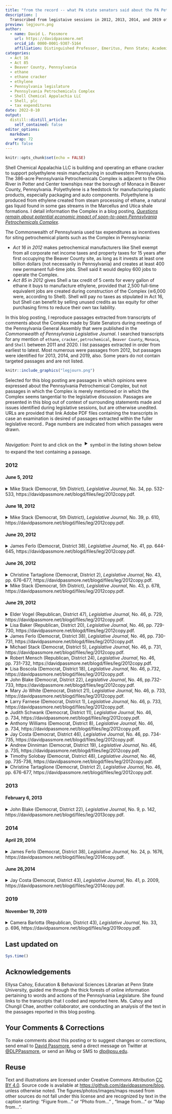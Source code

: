 ```yaml
---
title: "from the record -- what PA state senators said about the PA Petrochemicals Complex during legislative sessions "
description: |
  Transcribed from legistaive sessions in 2012, 2013, 2014, and 2019 of the Senate of the Pennsylvania General Assembly
preview: legjourn.png
author:
  - name: David L. Passmore
    url: https://davidpassmore.net
    orcid_id: 0000-0001-9307-5164
    affiliation: Distinguished Professor, Emeritus, Penn State; Academic Visitor, University of Pittsburgh
categories:
  - Act 16
  - Act 85
  - Beaver County, Pennsylvania 
  - ethane
  - ethane cracker
  - ethylene
  - Pennsylvania legislature
  - Pennsylvania Petrochemicals Complex
  - Shell Chemical Appalachia LLC
  - Shell, plc
  - tax expenditures
date: 2022-8-10
output:
  distill::distill_article:
    self_contained: false
editor_options: 
  markdown: 
    wrap: 72
draft: false
---
```


```r
knitr::opts_chunk$set(echo = FALSE)
```

Shell Chemical Appalachia LLC is building and operating an ethane
cracker to support polyethylene resin manufacturing in southwestern
Pennsylvania. The 386-acre Pennsylvania Petrochemicals Complex is
adjacent to the Ohio River in Potter and Center townships near the
borough of Monaca in Beaver County, Pennsylvania. Polyethylene is a
feedstock for manufacturing plastic products, especially packaging and
auto components. Polyethylene is produced from ethylene created from
steam processing of ethane, a natural gas liquid found in some gas
streams in the Marcellus and Utica shale formations. I detail
information the Complex in a blog posting, [*Questions remain about
potential economic impact of soon-to-open Pennsylvania Petrochemicals
Complex*](https://davidpassmore.github.io/blog/ec/2022-04-26-robertm/).

The Commonwealth of Pennsylvania used tax expenditures as incentives for
siting petrochemical plants such as the Complex in Pennsylvania:

-   *Act 16 in 2012* makes petrochemical manufacturers like Shell exempt
    from all corporate net income taxes and property taxes for 15 years
    after first occupying the Beaver County site, as long as it invests
    at least one billion dollars (not necessarily in Pennsylvania) and
    creates at least 400 new permanent full-time jobs. Shell said it
    would deploy 600 jobs to operate the Complex.\
-   *Act 85 in 2012* gives Shell a tax credit of 5 cents for every
    gallon of ethane it buys to manufacture ethylene, provided that
    2,500 full-time equivalent jobs are created during construction of
    the Complex (≅6,000 were, according to Shell). Shell will pay no
    taxes as stipulated in Act 16, but Shell can benefit by selling
    unused credits as tax equity for other purchasing firms to reduce
    their own tax liability.

In this blog posting, I reproduce passages extracted from transcripts of
comments about the Complex made by State Senators during meetings of the Pennsylvania
General Assembly that were published in the *Commonwealth of
Pennsylvania Legislative Journal*. I searched transcripts for any
mention of `ethane`, `cracker`, `petrochemical`, `Beaver County`,
`Monaca`, and `Shell` between 2011 and 2020. I list passages extracted
in order from earliest to latest. Most numerous were passages from
2012, but passages were identified for 2013, 2014, and 2019, also. Some
years do not contain targeted passages and are not listed.

```r
knitr::include_graphics("legjourn.png")
```

Selected for this blog posting are passages in which opinions were expressed about the
Pennsylvania Petrochemical Complex, but not passages in which the
Complex is merely mentioned or in which the Complex seems tangential
to the legislative discussion. Passages are presented in this blog out of context of
surrounding statements made and issues identified during legislative
sessions, but are otherwise unedited. URLs are provided that link Adobe
PDF files containing the transcripts in case an examination is desired of passages extracted within the fuller legislative record.. Page numbers are indicated from
which passages were drawn.

*Navigation:* Point to and click on the <font size="6">‣</font> symbol in the listing shown below to expand
the text containing a passage.

### 2012

#### June 5, 2012

<details>

<summary>Mike Stack (Democrat, 5th District), *Legislative Journal*, No. 34, pp. 532-533,  https://davidpassmore.net/blogd/files/leg/2012copy.pdf.</summary>

<br>

```{=html}
<style>
div.blue { background-color:#ececec; border-radius: 5px; padding: 10px;}
</style>
```
::: blue

Mr. President, once again, Governor Corbett has a short memory. Since his budget announcement back in February, the Governor has said that we have to hold the line on spending. Not only that, he said that this would be a new age of open, transparent government, like never before. He said that we were able to make some significant cuts during the last cycle, but more cuts were going to be needed to get us back on the road to fiscal responsibility.

Interest groups such as college students were told that there was not enough money to appropriately fund their universities or to fund their PHEAA grants. Those with pre-existing health conditions were told there was not any money to continue to fund the adult basic health insurance program so that they could receive adequate coverage. The disabled and the elderly were told that while their causes may be worthy, there just was not any room at the inn.

Miraculously, however, Mr. President, it appears that money may be found to give Shell Oil Corporation a $67 million annual tax credit for just a short time, 25 years, Mr. President. Who could use a multibillion dollar tax credit more than Shell Oil? I could think of a few people. You know, we could fund the aforementioned adult Basic insurance program with just one year's tax credit. I cannot say that it would create any new jobs, but I think the 44,000 people who have already been thrown to the curb, if we continued the program, they might be healthy enough or alive to be able to at least work in these jobs.
Much like the proven litigator that he is, the details are being held very close to the vest, and it is not until you peel away the benign-looking Tax Code bill that the devilish details appear. For the next quarter century, Pennsylvania taxpayers, according to the plan, will be giving Shell close to $1.7 billion in tax credits to bring its ballyhooed ethane cracker plant and the jobs to Pennsylvania.

:::

</details>

#### June 18, 2012

<details>

<summary>Mike Stack (Democrat, 5th District), *Legislative Journal*, No. 39, p. 610,  https://davidpassmore.net/blogd/files/leg/2012copy.pdf.</summary>

<br>

```{=html}
<style>
div.blue { background-color:#ececec; border-radius: 5px; padding: 10px;}
</style>
```

::: blue
In the recent 10 days, it has been uncovered that the Governor has been negotiating, somewhat clandestinely and secretly, with Royal Dutch Shell to bring an ethane cracker plant to southwestern Pennsylvania. Supposedly, and I have heard this song before, we are going to let them basically get off beyond scot-free, with an almost $2 billion tax giveaway over 25 years, so that we are going to lock down the people of Pennsylvania for a quarter of a century into this obligation. At the same time, this same cracker plant is located in a KOZ, which means they will not owe any taxes anyway for a decade.

In the meantime, the folks out there, the little people, which is by far the majority of the people, it used to be people in the lower class, now it is pretty much the whole class, unless you are in the elite upper class, nobody is going to give you a tax give-away. But apparently, the Governor thinks it is a good idea, once again, to secretly try to make a deal with this huge international gas conglomerate to get obligated for all kinds of tax privileges. Essentially, at the end of the day, Pennsylvanians are going to owe this company about $7,000 apiece, and they are guaranteeing us something between 10,000 and 20,000 jobs. But I will tell you what, Mr. President, there is no way I am going to vote for any kind of legislation, and I do not think anyone in this body should, until we get a guaranteed number of jobs. The tax credit should be based on the number of jobs guaranteed for Pennsylvanians. I have seen the most recent studies that show that many of these jobs can be held, if in fact we create 10,000 to 20,000 jobs, and I am weary of that number, that these jobs can go to people in Ohio, they can go to people in West Virginia, and I want people in West Virginia and Ohio to have jobs, but first, Mr. President, I want Pennsylvanians to have a shot at these jobs.

So let us be sensible about this. Let us get it out in the open, and I know now we are running to catch up. I think the Governor sees, the legislature should know what is going on. He wants to vote this thing and fast-track it, which I think is terrible policy. We consider legislation around here that takes us months, years, and sometimes multiple years and hearings to determine the best way to pursue it. Now, we have not had a single hearing. We are finding out third-hand what is going on, and now, apparently, the Governor is going to let us in on a few things. Now, he wants us to pass it before the end of this budget cycle. There is no way we should fast-track something that is going to affect Pennsylvanians for a quarter of a century, that is going to be the biggest tax giveaway in the history of this country, and I think that Pennsylvanians have a right to know what is going on.

:::

</details>

#### June 20, 2012



<details>

<summary>James Ferlo (Democrat, District 38), *Legislative Journal*, No. 41, pp. 644-645,  https://davidpassmore.net/blogd/files/leg/2012copy.pdf.</summary>

<br>

```{=html}
<style>
div.blue { background-color:#ececec; border-radius: 5px; padding: 10px;}
</style>
```
::: blue

Mr. President, my district is as far away as
any from the prospective site of the ethane refinery, so the natural
assumption is the chances of economic benefits working their
way into our area are pretty remote. But it turns out that this
project is a winner for just about every part of Pennsylvania.
In northeastern Pennsylvania, there are dozens of plastic manufacturers,
nearly 40 in Luzerne and Lackawanna Counties
alone, who now must bring raw material down from Canada or
up from the Gulf of Mexico. Being able to acquire it from just
across the State cuts shipping costs and time. A firm that can cut
costs becomes more competitive on the prices for its products, and more demand means more direct and indirect jobs. One of
the companies standing to benefit in this fashion is Procter &
Gamble. Located in Mehoopany, Wyoming County, P&G employs
more than 4,000 direct and indirect workers in every senatorial
district within a six-county radius. So when you think
about it, citizens who live in Senator Gordner's district, Senator
Blake's district, Senator Yudichak's district, and Senator Yaw's
district all work at the P&G plant in my district. It is an economic
engine in our region contributing to the local economy,
helping families buy homes, send their kids to college, investing
in our communities through the United Way, and other charitable
giving.

The plant has already saved money by powering its operations
with its own natural gas wells, 10 billion cubic feet of gas a year
no longer piped 1,500 miles from the Gulf of Mexico. The plant,
having the ethylene for Pampers and other products closer to
home, adds to the savings, positioning them to expand and create
even more jobs.

Another example is the PepsiCo company plant in Mountain
Top. It is a production plant in Luzerne County, also in my Senatorial
district which produces Gatorade for distribution throughout
the entire northeastern United States. Recently, a bottle manufacturer
co-located next door to this facility to improve efficiency
in costs. Companies are more likely to expand profitable,
competitive, productive locations, and these two regional employers
are better positioned and better poised for future growth
and future viability.

Over the years we have seen multiple economic strategies
launched in countless incentives and assistance programs offered
to jump start job creation. Few have had any hope of yielding the
immense economic payoff anticipated for this project. So we can
act decisively to insure a better economic future for all of Pennsylvania.
I urge an affirmative vote.

:::

</details>



#### June 26, 2012

<details>

<summary>Christine Tartaglione (Democrat, District 2), *Legislative Journal*, No. 43, pp. 676-677,  https://davidpassmore.net/blogd/files/leg/2012copy.pdf.</summary>

<br>

```{=html}
<style>
div.blue { background-color:#ececec; border-radius: 5px; padding: 10px;}
</style>
```


::: blue

Mr. President, while we as a legislative body have already agreed to bond over $4.5 billion to reduce the Federal UC debt that business would have had to pay and allow them to continue to receive their FUTA tax credits, we still consider reducing or eliminating the capital stock and franchise tax, and we are con-sidering a tax credit for Shell Chemical L.P. that could exempt them from much of its State tax burden for a quarter-century, up to $1.65 billion over 25 years, all in the name of jobs, with absolutely no guarantee of how many jobs or how well-paying those jobs would be. I suggest that it is time we do something for our constituents in the Commonwealth and pass the amendment to avoid more and more Pennsylvania folks falling into poverty.

To that point, Mr. President, I point out just a few items of interest with regard to raising the minimum wage:  The price of gasoline today is $1 per gallon more than it was last time when we voted to raise the minimum wage. Shell Oil Company made more than $7 billion in profit in the first quarter of this year due to those higher gas prices. Finally, in the 5 minutes it took me to make these remarks, Shell Oil made$300,000 in profit, while a minimum wage worker made 60 cents.

:::

</details>



<details>

<summary>Mike Stack (Democrat, 5th District), *Legislative Journal*, No. 43, p. 678,  https://davidpassmore.net/blogd/files/leg/2012copy.pdf.</summary>

<br>

```{=html}
<style>
div.blue { background-color:#ececec; border-radius: 5px; padding: 10px;}
</style>
```

::: blue

I mentioned
we are now speeding forward to pass the State budget on time,
and some folks may have heard about another issue that is looming
out there that I cannot believe we are actually going to vote
on this week. We are going to vote on one of the biggest issues
this State has seen in probably 100 years, and that is the issue of
the huge tax giveaway to Royal Dutch Shell. As folks might
remember, the media uncovered that Governor Corbett was secretly
negotiating with Royal Dutch Shell. I do not even like the
sound of this, Royal Dutch Shell. The aforementioned company
has record profits in the billions of dollars. They are a company
that is already present here in Pennsylvania with Marcellus
Shale. They are a key player there. That is before we have even
settled the problem of this issue with pollution in hydraulic fracking, the process used in Marcellus Shale. So we have the
issue of fracking. Now, apparently, we have an issue with an
ethane cracker coming into the same region. So we have
fracking, and we are going to have cracking, and as far as people's
right to talk about this stuff and be involved, the man and
woman and child who are just trying to get by, as for your rights
to discuss this, that is going to be sacked. So we are going to be
fracking, cracking, and sacking here in Pennsylvania.

I have talked about this, the idea that we can, in a knowing
way, give away nearly $2 billion over a quarter of a century.
That is what Governor Corbett wants to do. That is what this
legislation will do. It will bind Pennsylvanians for 25 years to
give $2 billion in tax credits to Royal Dutch Shell because they
have said they may be able to create 10,000 or 20,000 jobs, but
they have not said that they can guarantee they are in Pennsylvania.
Actually, they have not really even said that they can create
10,000 or 20,000 jobs. In fact, most of the people--the only thing
they have said, and the Tribune out of Pittsburgh pointed this out,
they talked about 400 to 600 jobs. That is all they are talking
about right now.

The bottom line is, we do not have all the information. Mr.
President, we in our Caucus had a chance to be visited by DCED
Secretary Walker and Revenue Secretary Meuser yesterday. I
like both of those gentlemen. I think they are both smart guys. I
think they are both good gentlemen and do the best that they can.
We asked them a lot of questions, the Members of the Democratic
Caucus, about the commitment to jobs, what exactly happens
with these tax credits. By the way, when I say tax credits,
ladies and gentlemen, you should know, Pennsylvanians, what
this means in sheer math is you give $7,000 of your money to
Royal Dutch Shell. You give them the money. It gets taken from
you so that they can maybe create some jobs. You should have
a chance to ask some questions yourself. My guess is, you will
not. That is why guys like me are here, to try to ask those questions
for you.

So we are going to, in addition to the budget, vote on a little
piece binding Pennsylvanians for a quarter of a century, we are
going to vote on that this week. We have not even had a hearing.
We, 20 Members of the Democratic Caucus, met with these Secretaries.
They told us they still could not answer the questions we
were asking because negotiations are still going on. We are apparently
afraid that if we do not win this deal, if we do not give
$2 billion over 25 years, that Royal Dutch Shell, the record-
profiting international oil and gas company, will go to West
Virginia or Ohio. So we are afraid that Ohio or West Virginia is
going to give them a better deal. Mr. President, if Ohio and West
Virginia wants to give them more than $2 billion in tax credits,
more of your money to get them to go there with a faint promise
that is uncommitted to create more jobs, maybe we should consider
letting them do it.

In the meantime, we have many questions that have to be
asked. What happens if Royal Dutch Shell comes here for
10 years, they get their agreement for 25 years of tax credits,
then they decide to leave? Can they take their tax credits with
them? I fear the answer to that question, Mr. President. I think
most people are not aware of what these tax credits are. We have
it with the film tax credit industry. A movie company can come
here and be given 10 years of tax credits. If they leave after a
year or two, or if they do not need the tax credits, they can hold
on to these tax credits and sell them to other companies, and they do not even have to be film companies. The same thing, I believe,
can be done with Royal Dutch Shell. We give them our
money, they can sell it to someone else. This is incredible.
Mr. President, at a time when people are trying to pay their
bills just to stay in their houses, they are worried about holding
onto their own jobs, they are worried about their own future and
the future of their families to get an education and have a shot in
Pennsylvania, we are talking about the biggest cash giveaway in
the history of this State, and we have not even had a single hearing,
let alone a public hearing.

Mr. President, I cannot see any way how I can support such
a wrongheaded piece of legislation. I have a long track record of
supporting economic growth and job creation in this State, but
my job here is to ask the questions, certainly ask the tough questions,
but the easy questions have not even been asked yet. So I
cannot see any way that I could vote for this huge tax giveaway.
I know there is no way I can let the most vulnerable people of
Pennsylvania who are getting hit terribly hard in this budget, at
the same time we are talking about taking care of the super,
super rich, I do not see how I can vote for the budget.

:::

</details>


#### June 29, 2012

<details>

<summary>Elder Vogel (Republican, District 47), *Legislative Journal*, No. 46, p. 729,  https://davidpassmore.net/blogd/files/leg/2012copy.pdf.</summary>

<br>

```{=html}
<style>
div.blue { background-color:#ececec; border-radius: 5px; padding: 10px;}
</style>
```
::: blue

We have an opportunity today,
an opportunity that may never come again. What we have
before us today is an opportunity to pass a bill that means thousands
of jobs for Pennsylvanians all across the State. This bill
provides a performance-based tax credit that will be used for
purchasing ethane and for using ethylene-manufactured goods.
We have the ability, by passing this bill, to stand up for jobs in
the Commonwealth, good-paying jobs, jobs that will sustain
families by providing a lifeline to communities all across the
State who have suffered as a result of the steel mills closing
down years ago.

In mid-March, Shell Chemical announced that it signed a land
option agreement to potentially build a $4 billion ethane cracker
plant in Beaver County, located in my district. They did not say
they would build the plant, they said they would potentially build
the plant. This bill will help seal the deal. The tax credit before
us will say to Shell, we want you to come, and we want the jobs
you are bringing with you. The Shell project will be the largest
economic development project in southwestern Pennsylvania in
more than a decade. 

Ever since taking office, Mr. President, my
number-one obligation to the people who elected me was to work
hard to bring jobs to my district, and now, Mr. President, we
have an opportunity to do that just that, by passing this legislation
which provides for the resource manufacturing tax credit.
The tax credit means jobs for the people of my district and
jobs for the people of Pennsylvania. We have a once-in-a-
lifetime opportunity that will allow us to transform Pennsylvania
back into the manufacturing powerhouse it once was. The
construction of an ethane cracking facility in my district would
create upwards of 10,000 jobs, and thousands of spinoff jobs for
related industries that will spring up in the vicinity of the plant
and across Pennsylvania to avail themselves of inexpensive and
plentiful raw materials that will be transformed into many of the
products we use every day - pool liners, trash bags, sealants,
carpet backing, insulation, detergent, food packaging, bottles,
footwear, clothing, and the list goes on and on.

If you travel around the country, you will inevitably meet a lot
of people who used to be from Pennsylvania. When the mills
closed down, they left. This bill provides us an opportunity to
bring those people back. I stand before you today to ask for your
support. This bill means jobs, jobs, jobs. This is not a tax credit
bill, this is a jobs bill. Let us rebuild Pennsylvania together. I ask
that you all stand with me and support the hardworking families
of Pennsylvania.

:::

</details>

<details>

<summary>Lisa Baker (Republican, District 20), *Legislative Journal*, No. 46, pp. 729-730,  https://davidpassmore.net/blogd/files/leg/2012copy.pdf.</summary>

<br>

```{=html}
<style>
div.blue { background-color:#ececec; border-radius: 5px; padding: 10px;}
</style>
```
::: blue

Mr. President, we have an opportunity to-day, an opportunity that may never come again. What we have before us today is an opportunity to pass a bill that means thou-sands of jobs for Pennsylvanians all across the State. This bill provides a performance-based tax credit that will be used for purchasing ethane and for using ethylene-manufactured goods. We have the ability, by passing this bill, to stand up for jobs in the Commonwealth, good-paying jobs, jobs that will sustain families by providing a lifeline to communities all across the State who have suffered as a result of the steel mills closing down years ago.

In mid-March, Shell Chemical announced that it signed a land option agreement to potentially build a $4 billion ethane cracker plant in Beaver County, located in my district. They did not say they would build the plant, they said they would potentially build the plant. This bill will help seal the deal. The tax credit before us will say to Shell, we want you to come, and we want the jobs you are bringing with you. The Shell project will be the largest economic development project in southwestern Pennsylvania in more than a decade. Ever since taking office, Mr. President, my number-one obligation to the people who elected me was to work hard to bring jobs to my district, and now, Mr. President, we have an opportunity to do that just that, by passing this legislation which provides for the resource manufacturing tax credit.

The tax credit means jobs for the people of my district and jobs for the people of Pennsylvania. We have a once-in-a-lifetime opportunity that will allow us to transform Pennsylvania-nia back into the manufacturing powerhouse it once was. The construction of an ethane cracking facility in my district would create upwards of 10,000 jobs, and thousands of spinoff jobs for related industries that will spring up in the vicinity of the plant and across Pennsylvania to avail themselves of inexpensive and plentiful raw materials that will be transformed into many of the products we use every day - pool liners, trash bags, sealants, carpet backing, insulation, detergent, food packaging, bottles, footwear, clothing, and the list goes on and on.

If you travel around the country, you will inevitably meet a lot of people who used to be from Pennsylvania. When the mills closed down, they left. This bill provides us an opportunity to bring those people back. I stand before you today to ask for your support. This bill means jobs, jobs, jobs. This is not a tax credit bill, this is a jobs bill. Let us rebuild Pennsylvania together. I ask that you all stand with me and support the hardworking families of Pennsylvania.

:::

</details>

<details>

<summary>James Ferlo (Democrat, District 38), *Legislative Journal*, No. 46, pp. 730-731,  https://davidpassmore.net/blogd/files/leg/2012copy.pdf.</summary>

<br>

```{=html}
<style>
div.blue { background-color:#ececec; border-radius: 5px; padding: 10px;}
</style>
```
::: blue

Senator Vogel, to his credit, and
others have talked about what would be the best way to provide
that credit over the life of the next 20-plus years. I think it is a
prudent investment. I have been in office 25 years. When I first
was elected, I was looking at a steel mill in South Side on Second
Avenue. It has taken six mayors to transform the economic
development, the business, and the vibrancy of the city of Pittsburgh.
It has happened over a long period of time. This so-called
cracker plant may begin with the initiative here today in the Senate
and the House and with this Governor, but the timeline is
probably going to be extensive and could go into some future
administration.

I do think we need to start the clock ticking, provide the economic
developmental tool to this Governor in a nonpartisan fashion
so that there could be appropriate, constructive, and prudent
negotiations with Royal Dutch Shell and what this economic
opportunity means. That discussion and that arsenal of an opportunity
and the arsenal of the tool box for economic development
needs to be in place now. I know there are people who are commenting,
why are we doing this now? We are talking about a
plant and a decision that has not even been made yet and may not
be made for several years. But that process begins now and it needs to begin in earnest. I certainly do support and differentiate
the non-wisdom of Act 13 versus what I do consider a prudent
and appropriate investment for a tremendous amount of economic
development.

I will close with just one reminder. I will not start naming
every project, but in the time I have been here in the Senate, we
have, through public subsidy or through bond indebtedness, subsidized
over $5 billion, with a "b," $5 billion of economic investment.
So the $1.4 billion as proposed, or whatever it ends up
being, is really not inconsistent with all the other energies that
have come before us.

:::

</details>

<details>

<summary>Michael Stack (Democrat, District 5), *Legislative Journal*, No. 46, p. 731,  https://davidpassmore.net/blogd/files/leg/2012copy.pdf.</summary>

<br>

```{=html}
<style>
div.blue { background-color:#ececec; border-radius: 5px; padding: 10px;}
</style>
```

::: blue

Mr. President, I am not going to speak for a long time. I appreciate what many of the Members are talking about. I just have to say that frankly, as a Member of the Pennsylvania Senate, elected by and representing about 280,000 people, I feel I have a duty to be as informed as I possibly can be on something this monumental, significant, and long-term in this State. Frankly, Mr. President, I do not know all that much more about what we are trying to do here with regard to the Tax Code and the ethane cracker plant than I knew a couple of weeks ago when I first saw this story from Pete DeCoursey on Capitolwire that uncovered the fact that Governor Corbett was conducting negotiations on this issue.

I know as we have gone forward with this, my friends and colleagues on the other side also felt they needed a lot more information both in the House and Senate, and folks have hustled in the whirlwind that we go through when we are trying to pass a budget to get all the information possible. All I can tell you is that I have supported tax credits in the past with the film tax credit. I am supportive of trying to encourage businesses to come here and invest in Pennsylvania, but usually, there has to be a very tight verification of what the deal is. What is the business offering, what is the Commonwealth offering, and what are the verifications for performance? That also goes with this whole concept of reform that many of us have been championing these last several years here. The whole concept of openness, transparency, making sure that the taxpayers and the people across the State know what we are doing, how we are doing it, and why we are doing it. That is an important issue in this State, and on this issue I do not believe we are coming even close to becoming open or transparent.

So my problem with this legislation is not with its intent. It is with the fact that the information available is not to the level that I think any taxpayer at home would want me to have in order to vote for a piece of legislation which proposes to bind the Commonwealth for a quarter century. I have heard many different promises with regard to jobs. And you have to be careful about promises in the legislature or in business, and you have to verify. But I have heard anything from 400 jobs, to 10,000 jobs, to 20,000 jobs, to more, to less. I have not seen anything that certifies that those jobs will be Pennsylvania jobs, certifies that those will be quality jobs, life-fulfilling, economy-sustaining jobs. And I am not satisfied that Royal Dutch Shell will be held to a standard where they must stay in Pennsylvania and carry out what-ever proposed obligations we are putting on them.

I believe in jobs, and I believe that you make a pact with businesses to bring jobs to Pennsylvania. But when you cannot verify exactly how many jobs we are talking about, yet on the other side of the relationship, a business gets to verify what their tax package will look like but we do not really know what we will get, that is an unfair deal. That is not a good deal for the people of Pennsylvania. So until I get more information, until I really feel that we are going to get those jobs, that the people of Pennsylvania really are going to benefit, I cannot support this legislation, Mr. President.

:::

</details>

<details>

<summary>Robert Mensch (Republican, District 24), *Legislative Journal*, No. 46, pp. 731-732,  https://davidpassmore.net/blogd/files/leg/2012copy.pdf.</summary>

<br>

```{=html}
<style>
div.blue { background-color:#ececec; border-radius: 5px; padding: 10px;}
</style>
```

::: blue

Mr. President, let me start out with a very simple premise. Governments do not create economy, governments enable economies. That is called tax policies. Government does not have a product or service to sell. We do not make any money by ourselves, and the only way we get any money is when we tax somebody, whether it is a business or an individual. So, it is incumbent on us to envision methodologies, programs, and ideas that we can, as a State, make investments toward so that the private sector can bring us new taxable economy. That is what this cracker deal is all about. It is about bringing new jobs, it is about bringing new economy to the State.

When I look around my area, and I live in Montgomery County, I think back to all the companies that used to be there: Bethlehem Steel, United States Steel, Firestone Tire, Kiwi shoe polish, Mrs. Smith's Pies, and Mayer Pollock, who, by the way, erected the Golden Gate Bridge for Bethlehem Steel. We had great economic power in our State at one time. We do not today. We are suffering, we are suffering dramatically, and we have a chance here to bring new jobs to our State. We want to somehow politicize this. It is inappropriate to do that. We are hurting all of our citizens when we do that.

I heard an argument earlier about a very parochial attitude toward this development. What is this going to do in my district?Let me tell you what it is going to do in everybody's district. It is going to improve our economy for all of us. If you are worried about deliverables from State government today as new funding or funding in existing programs, you are going to want more taxable income in your district. If you want to see the government expand its spending, you are going to want more economy in the State that can be taxed. That is what the cracker plant will do. But, it is not only about one plant being developed by Shell. We are talking about tens of thousands of jobs that will be created upstream in the oil fields and downstream in the manufacturing, distribution, and the sales of these products. It is an in-credible opportunity for our State and it is one very worthwhile for us to invest behind.

To go back to what I said before, we do not sell a product, and we do not sell a service. To get a dollar, we need to tax some-body, and the best solution is to bring more taxable money and more taxable individuals into our State. Take people off of unemployment and give them new jobs, bring more citizens into this State, if that is what is necessary. Let us expand our economy and we can expand the positive welfare of all of the people within our State.

This is not just about my district. This is about Pennsylvania not needing to be competitive district to district or county to county. We do not even need to be competitive State to State. We need to be competitive with the international market. Pennsylvania has the highest, the highest corporate net income tax structure in the world. Pennsylvania used to be second to Japan. Japan lowered their corporate net income rate in February. We now stand alone as having the single highest corporate net in-come tax rate, and we have the highest corporate tax structure with the single sales factor, which hopefully we fix with net operating loss carryforwards limited, with capital stock and franchise tax, and with a corporate net income. We have the highest structure in the United States, in the world, and we disincentivize businesses from coming here. We now have an administration with an initiative to bring these jobs back to Pennsylvania, bring jobs back to Pennsylvania. This is an incredibly worthwhile investment by the State, and I stand in full support of House Bill No. 761.

:::

</details>

<details>

<summary>Lisa Boscola (Democrat, District 18), *Legislative Journal*, No. 46, p.732,  https://davidpassmore.net/blogd/files/leg/2012copy.pdf.</summary>

<br>

```{=html}
<style>
div.blue { background-color:#ececec; border-radius: 5px; padding: 10px;}
</style>
```

::: blue

Mr. President, I have been in the Senate for about 13 years now, and in the House for 4 years, and one of the things that I consistently said was that we need to make things in this country and this State, that manufacturing is important, and it resonates with people because, as you talk to individuals across the State, you will see that people say, what are we making here in this State? Are we becoming a service-oriented economy? If that is the case, we are not going to have the good-paying jobs out there, and we are not going to be able to compete globally. So when I saw this bill, and actually learned more about it, I thought, well, let us get into the details, and let us see what this manufacturing tax credit is really going to do.

This credit for Shell to build a chemical ethane cracker plant is a huge investment, some might say a huge risk. But with huge risks come huge rewards. I was a little cautious when I first heard about the language, but became more confident as I read more and more about this tax credit and about the Shell company, knowing that they probably would build a state-of-the-art facility. And why this is important to me, Mr. President, is be-cause I grew up as a steelworker's daughter. I grew up in the city of Bethlehem where Bethlehem Steel was, where most of the people worked in the city of Bethlehem and the Lehigh Valley. And I will tell you what, it was a robust town, men and women working very hard, proud of what they were doing by making steel and building this country.

Now, Bethlehem Steel is no longer around, but I can tell you that some of those men and women actually worked so hard to put their sons and daughters through college. That is kind of what I wanted to say today was, my father, a steelworker, when he was in high school, he actually got straight A's in practically every class he was involved with. And sometimes they would give him a 0 because, especially in math, he would never get a single problem wrong. He applied to Lehigh University, but be-cause his family had no money, he could not attend. My father worked at the Bethlehem Steel plant with a good, solid-paying job, and he made sure that his daughter, if she was smart enough, would never be denied college because he could not afford it. Well, I went to Villanova University and got a master's degree, and now I am a Senator. So what does that say?
Anyway, the whole point of this story is, we have an opportunity today with the biggest manufacturing tax credit I have ever seen, it is going to bring good-paying jobs to this Common-wealth. What about those families? Maybe there is going to be a child  or  two  whose  family  never  went to college and one is going to be able to go now. The families are going to be happy. This State is finally going to become on record as one of the biggest job creators as compared to other States. That is fascinating, and I am enthusiastic about this, and I hope it works out. I know it will. When all those jobs are created, I probably will be one saying to the naysayers that I told you so.

Mr. President, I just want to say enthusiastically that, I think, this is one of the best pieces of legislation I have seen. I am proud to be part of the Senate today.

:::

</details>


</details>

<details>

<summary>John Blake (Democrat, District 22), *Legislative Journal*, No. 46, pp.732-733,  https://davidpassmore.net/blogd/files/leg/2012copy.pdf.</summary>

<br>

```{=html}
<style>
div.blue { background-color:#ececec; border-radius: 5px; padding: 10px;}
</style>
```


::: blue

Mr. President, I have been in the Senate for about 13 years now, and in the House for 4 years, and one of the things that I consistently said was that we need to make things in this country and this State, that manufacturing is important, and it resonates with people because, as you talk to individuals across the State, you will see that people say, what are we making here in this State? Are we becoming a service-oriented economy? If that is the case, we are not going to have the good-paying jobs out there, and we are not going to be able to compete globally. So when I saw this bill, and actually learned more about it, I thought, well, let us get into the details, and let us see what this manufacturing tax credit is really going to do.

This credit for Shell to build a chemical ethane cracker plant is a huge investment, some might say a huge risk. But with huge risks come huge rewards. I was a little cautious when I first heard about the language, but became more confident as I read more and more about this tax credit and about the Shell company, knowing that they probably would build a state-of-the-art facility. And why this is important to me, Mr. President, is be-cause I grew up as a steelworker's daughter. I grew up in the city of Bethlehem where Bethlehem Steel was, where most of the people worked in the city of Bethlehem and the Lehigh Valley. And I will tell you what, it was a robust town, men and women working very hard, proud of what they were doing by making steel and building this country.

Now, Bethlehem Steel is no longer around, but I can tell you that some of those men and women actually worked so hard to put their sons and daughters through college. That is kind of what I wanted to say today was, my father, a steelworker, when he was in high school, he actually got straight A's in practically every class he was involved with. And sometimes they would give him a 0 because, especially in math, he would never get a single problem wrong. He applied to Lehigh University, but be-cause his family had no money, he could not attend. My father worked at the Bethlehem Steel plant with a good, solid-paying job, and he made sure that his daughter, if she was smart enough, would never be denied college because he could not afford it. Well, I went to Villanova University and got a master's degree, and now I am a Senator. So what does that say?

Anyway, the whole point of this story is, we have an opportunity today with the biggest manufacturing tax credit I have ever seen, it is going to bring good-paying jobs to this Commonwealth. What about those families? Maybe there is going to be a child  or  two  whose  family  never  went to college and one is going to be able to go now. The families are going to be happy. This State is finally going to become on record as one of the biggest job creators as compared to other States. That is fascinating, and I am enthusiastic about this, and I hope it works out. I know it will. When all those jobs are created, I probably will be one saying to the naysayers that I told you so.

Mr. President, I just want to say enthusiastically that, I think, this is one of the best pieces of legislation I have seen. I am proud to be part of the Senate today.

:::

</details>

<details>

<summary>Mary Jo White (Democrat, District 21), *Legislative Journal*, No. 46, p. 733,  https://davidpassmore.net/blogd/files/leg/2012copy.pdf.</summary>

<br>

```{=html}
<style>
div.blue { background-color:#ececec; border-radius: 5px; padding: 10px;}
</style>
```


::: blue

Mr. President, I am excited to support this tax bill. As with the Tax Code or any code bill, there are things in it for people to love and for people to hate. But in this one, the tax incentives for the new Shell cracker plant in western Pennsylvania are one of the most exciting things I have seen in my 16 years in this body. It is a game changer for Pennsylvania today, tomorrow, and for my grandchildren. I ran again this time because of the Marcellus Shale opportunities. It is huge. It turns Pennsylvania into an energy exporting State once again. I come from an area where, 150 years ago, we were the oil and gas capital of the world. Today we are not, but the advent of the wet gas, particularly, the gas in western Pennsylvania, is transforming my communities.

The big issue for this cracker plant, frankly, when they made the decision to come here, I was talking to an executive of a company who has four cracker plants all down in the Gulf Coast, and she--the president of the company is female--said to me she was interested that they were going to build a cracker plant away from the refining complexes. Well, of course the reason is obvious: there are other uses for this gas as a feedstock for innumerable businesses, as Senator Baker pointed out. They are putting it up in the center of the area where this gas is being produced, and their big concern is that there is enough of this gas to sustain this plant for years into the future. That is what we are talking about here, Mr. President, the future.

This is, as I said, a game changer, a global change in Pennsylvania's future economy. I am excited to support it, not just pleased to. When Senator Baker pointed out, correctly, that the--this is a new industry here, not just a new business or factory, and this will benefit every manufacturer in the State. I urge its support. Thank you.

:::

</details>

<details>

<summary>Larry Farnese (Democrat, District 1), *Legislative Journal*, No. 46, p. 733,  https://davidpassmore.net/blogd/files/leg/2012copy.pdf.</summary>

<br>

```{=html}
<style>
div.blue { background-color:#ececec; border-radius: 5px; padding: 10px;}
</style>
```


::: blue

Mr. President, very briefly, I was not going to rise, but I heard the comments of my good friend from Beaver County who started off the discussion tonight, and I heard him say something along the lines that we have a unique opportunity; an opportunity today to create jobs and create development, and to move Pennsylvania forward; an opportunity to really do something here in this Chamber, do something that we were sent here to do for the people we represent. I thought about that. Mr. President, the truth of the matter is that we had that opportunity many, many times in this building, many times on this floor. We had that opportunity last year when the Senate Democrats wrote out a plan known as PA Works. We had it again this year when we rolled out plan, after plan, after plan that talked about ways that Pennsylvania can move forward with no tax increases, no expenses to our citizens, and to quote what one of the earlier speakers said, allow government to enable economy.

Mr. President, government can enable the economy in many ways. It can enable the economy by giving huge tax breaks and incentives to the cracker plant, which I am going to be supporting today because I believe in this program. But let us not kid ourselves, Mr. President, there are many ways to create jobs, and there are many ways that government can enable an economy. Here is a secret that maybe a lot of people do not want to admit: Not all those ideas come from one side of the aisle. Sometimes those types of ideas come from this side of the aisle. Would it not be great if we could work in a bipartisan way to do exactly what the gentlemen from Beaver, Bucks, and multiple other counties characterized as government enabling the economy? Would it not be great if we could work together on many different ideas to do just exactly that?

So there is going to be a lot of support on both sides of the aisle for this because we believe in it, we believe it is good for Pennsylvania, but do not kid yourself, Mr. President, do not kid yourself. Many opportunities arise in this room. Many opportunities arise in this room for job creation, for job development, and to move Pennsylvania forward. This is one of them, and there have been many, many, many others. I hope when we return in the fall, and as we look forward to our next budgetary process, that when this side of the aisle comes forth with those kinds of ideas, I hope there is the willingness and the eagerness to support those with the same type of willingness and eagerness that you see on this side of the aisle to support this.

:::

</details>

<details>

<summary>Judith Schwank (Democrat, District 11), *Legislative Journal*, No. 46, p. 734,  https://davidpassmore.net/blogd/files/leg/2012copy.pdf.</summary>

<br>

```{=html}
<style>
div.blue { background-color:#ececec; border-radius: 5px; padding: 10px;}
</style>
```


::: blue

Mr. President, I appreciate the opportunity to speak on this. You know, most folks who are listening to this back at home or when I try to explain it really do not under-stand how complex budgeting is here in the State Capitol. They think there is one big budget bill and we vote on it and then that is the end of it, but in reality, that is not the case. Of course here we are discussing House Bill No. 761, which is the Tax Code. Also, it has very key and important parts in our budget that we really must consider very carefully.

This bill, perhaps as its centerpiece, has the tax credit for the plant which will utilize the natural gas we are extracting through-out Pennsylvania and use it to make it into very valuable components that we can use in manufacturing. In fact, some of that manufacturing occurs in my district too. But even if it did not, I would be in support of this. I really want to be careful to say that I do not want to be parochial about this, I care about all Pennsylvanians. I want everybody to have a good job, if possible. I truly believe that this program or project will create many, many jobs and will get us back into the manufacturing game in a way that we have not been. I do not believe that we are not in manufacturing in Pennsylvania, but this will certainly enhance our economic capability here in the Commonwealth.

:::

</details>

<details>

<summary>Anthony Williams (Democrat, District 8), *Legislative Journal*, No. 46, p. 734,  https://davidpassmore.net/blogd/files/leg/2012copy.pdf.</summary>

<br>

```{=html}
<style>
div.blue { background-color:#ececec; border-radius: 5px; padding: 10px;}
</style>
```


::: blue

Mr. President, I wish I could be as magnanimous
as my previous counterpart and suggest that I am not
going to be parochial. I am going to be parochial. While I am
concerned about the welfare of the Commonwealth with regard
to jobs, there are a number of refineries that constituents of mine
who have been there for generations are now finding themselves
unemployed. Sunoco and its decision to move on has had not just
a minor effect upon Marcus Hook or the southwest Philadelphia
community, but it had a major impact upon proud Philadelphians
and Delaware Countians who have, for their lifetimes, similar to
Senator Boscola's father, been employed in a particular way.
Generations had found fertile ground if they were not able to go
on to college and did not have the opportunity, were able to feed
their families and provide a stable background.

This new industry, which is arriving in waves, in titanic
waves to the shores of Pennsylvania, will find itself to southeastern
Pennsylvania for a while, which is said, what is the benefit
of this new industry? Well, literally, this tax credit is not just
about shale or a shale company, it is about the cracker industry
and what it can do for all of Pennsylvania. So while many people
line up to this mike in very familiar territory, I want people to
understand that those of us who argue at this mike for the least
of us are also going to be joined at this mike when it comes to
industrial outcome and a robust economy. It is not the government
which will put us back on our feet, it is the private sector,
and we have to embrace that. I received phone calls from all
parts of our community - union, private sector, those who are
unemployed, those who are employed, engineers, and high
schools - all having the hope that this industry will land in some
part of southeastern Pennsylvania and provide the same hope that
the Marcellus Shale wave has presented to western Pennsylvania.
I am delighted to see that there is an opportunity not just for
one segment of Pennsylvania, but for all of Pennsylvania. That
in fact we, like Oklahoma, can become the centerpiece of an
energy industry, which is what will prevent us from being so
dependent upon foreign shores across this country. So I hope that
today's vote will not just be a symbolic one, but in fact a new
start of how we collectively, bipartisanly, and creatively can
carve out an economy for all of Pennsylvania regardless of where
you live. So I too line up to support this particular piece of legislation.

Thank you, Mr. President.

:::

</details>

<details>

<summary>Jay Costa (Democrat, District 46), *Legislative Journal*, No. 46, pp. 734-735,  https://davidpassmore.net/blogd/files/leg/2012copy.pdf.</summary>

<br>

```{=html}
<style>
div.blue { background-color:#ececec; border-radius: 5px; padding: 10px;}
</style>
```


::: blue

Mr. President, I also rise to lend my support
to House Bill No. 761, as we know is the Tax Code bill. Mr.
President, as some of my colleagues, and Senator Schwank in
particular, recognized and referenced that through this budget
process, there are a lot of other bills that are a major part of the
implementation of the budget, but also matters that must be addressed
before we take our summer recess that are very, very important to this Commonwealth outside of the General Appropriation
bill which we adopted earlier today. Mr. President, this
is very much one of those bills. There has been a lot of talk about
what we refer to as the cracker facility tax credit, the Shell tax
credit, and I do not want to lose sight of some of the other bills
that are parts and pieces of this Tax Code and I think are beneficial
to Pennsylvania.

Senator Schwank spoke about the inheritance tax issue and
the realty transfer tax issue with respect to agriculture and how
important they are. I know that Senator Blake has been working
on tax credit language that is encompassed in this bill. Senator
Ferlo has spoken about realty transfer tax to avoid a loophole that
is there, and the list can go on. There are a number of those types
of things contained in this bill that are very, very important to
allow us to go back into our communities and let our folks know
that we have been working to address these issues.

But as relates to the tax credit program, I am a supporter of
the concept and will be voting in the affirmative, as I stated. As
I see it, Mr. President, in this General Assembly and in this Commonwealth
and in our roles, and I have said it before, we have a
choice. We can stand up and make investments to try to facilitate
investments of others and by others in our regions, or we can sit
back and we can manage decline. In this particular case, we think
it is imperative that we work together with the industry that is
developing in the southwestern part of the State, and look at the
things that can be done with respect to the use of this tax credit.
A lot has been said about the downstream benefits, the subsequent
establishment and creation of industries in southwestern
Pennsylvania that we hope, and I strongly believe, will take place
as a result of the tax credit proposal, and the program that will
allow that to take place. But in order to make it work, we also
need to have upstream incentives, and that is exactly what is
going to take place, I think as Senator Mary Jo White referenced
earlier, how important it is to be able to use the resources that are
going to come out of the ground in southwestern Pennsylvania
and in a tri-State area, to be able to drive those resources to this
facility to allow the sustainability of the subsequent manufacturing
firms and industries that would be created there.

At the end of the day, this is going to create jobs, first and
foremost in the construction industry for the next several years,
talking about 5,000 to 6,000 to 10,000 jobs. In fact, it was reported
that we will have 10,000 people at a peak time working
on this facility. Let us stop and think about what that means,
10,000 people they say will be working on this facility getting it
ready. That is a pretty significant number of individuals who will
be employed from across our region, and that is something that
is a benefit to this. But the upstream and downstream benefits in
particular are something we need to look at. The number of jobs
created at the Shell facility in and of itself I think will be 400 to
500. Those will be good paying, family sustaining jobs. What I
imagine and what I heard are positions like chemists, chemical
engineers, mechanical engineers, and the like. But more importantly,
the secondary industries that will be created. They will
become -- our universities and our colleges and our apprentice
programs and the trade unions will become the feeder system to
be able to put folks to work in those industries and in this facility,
and that is what I am excited about.

So for a number of reasons that I have articulated, I stand here
to lend my support to a program that I believe will revitalize, and
as Senator White indicated, will be a global game changer for southwestern Pennsylvania and hopefully it will spread across
this wonderful and beautiful Commonwealth.

:::

</details>

<details>

<summary>Andrew Dinniman (Democrat, District 19), *Legislative Journal*, No. 46, p. 735,  https://davidpassmore.net/blogd/files/leg/2012copy.pdf.</summary>

<br>

```{=html}
<style>
div.blue { background-color:#ececec; border-radius: 5px; padding: 10px;}
</style>
```


::: blue

Mr. President, let me be brief, which is not easy for me. I sat here and listened to this debate. I rose in opposition because I believe our industry in the southeast is re-ally being hurt - Bucks, Montgomery, Chester Counties. I will vote for this bill, after I listened to this debate, but I vote for it in the hope that my other southeastern Senators, under the leader-ship of Senator Pileggi, will rise to help this industry in the next year.

So when we come to this debate, hopefully western Pennsylvania will prosper by this, but hopefully we will, as a body, also unite in helping that industry in the southeastern part of the State, which is at the absolute core of our economic prosperity in the southeast. You know, whether I am talking Bucks County, Chester County, Montgomery County, or the Lehigh Valley, a loss of this industry--and we are losing, if you look at the statistics, Pennsylvania is now one of the only seven States that is losing establishments and is losing employees in the United States. The rest of the United States is taking our companies from us, and this is hurting us. So I will support this bill. But again, I do so in the spirit and the hope, Mr. President, and you are from our region as well, that together we will help our region.

Finally, let me say, I hope that this debate ends once and for all the rhetoric I sometimes hear from my Republican brothers and sisters to just let the free market economy work. Hey, listen, tax policy that Senator Mensch speaks about, what we are doing today, choosing winners and losers, is part of the global economy, is part of the economics that is played both in the United States and globally. So let us end the rhetoric that somehow we just amazingly allow this free market economy to work, because that is not what we are doing today. We are choosing a winner and using our tax credits. I am not saying it is wrong, it is the way the economy works, but after this vote, it will be very unfair for my Republican colleagues to continue the rhetoric that it is an unabashed free market economy. But I will support this.

:::

</details>

<details>

<summary>Timothy Solobay (Democrat, District 48), *Legislative Journal*, No. 46, pp. 735-736,  https://davidpassmore.net/blogd/files/leg/2012copy.pdf.</summary>

<br>

```{=html}
<style>
div.blue { background-color:#ececec; border-radius: 5px; padding: 10px;}
</style>
```


::: blue

Mr. President, I am glad to hear my colleague from the southeast and his pronouncement here right before me. I contemplated whether or not I would bring remarks to the floor, but I look at this as another opportunity to maybe advance something that we can talk about and look at in the fall and maybe as time moves forward.
You have heard through the Tax Code bill all the different things that are going to be affected and the things that are going to be helpful from not only the cracker tax credit portion but the agricultural side of things, other business-related things, the film tax credit, agriculture, as well as some of the historical property and the things that will be benefitted by this Tax Code.


:::

</details>

<details>

<summary>Christine Tartaglione (Democrat, District 2), *Legislative Journal*, No. 46, pp. 676-677,  https://davidpassmore.net/blogd/files/leg/2012copy.pdf.</summary>

<br>

```{=html}
<style>
div.blue { background-color:#ececec; border-radius: 5px; padding: 10px;}
</style>
```


::: blue

Mr. President, while we as a legislative body have already agreed to bond over $4.5 billion to reduce the Federal UC debt that business would have had to pay and allow them to continue to receive their FUTA tax credits, we still consider reducing or eliminating the capital stock and franchise tax, and we are con-sidering a tax credit for Shell Chemical L.P. that could exempt them from much of its State tax burden for a quarter-century, up to $1.65 billion over 25 years, all in the name of jobs, with absolutely no guarantee of how many jobs or how well-paying those jobs would be. I suggest that it is time we do something for our constituents in the Commonwealth and pass the amendment to avoid more and more Pennsylvania folks falling into poverty.

To that point, Mr. President, I point out just a few items of interest with regard to raising the minimum wage:  The price of gasoline today is $1 per gallon more than it was last time when we voted to raise the minimum wage. Shell Oil Company made more than $7 billion in profit in the first quarter of this year due to those higher gas prices. Finally, in the 5 minutes it took me to make these remarks, Shell Oil made$300,000 in profit, while a minimum wage worker made 60 cents.

:::

</details>

### 2013

#### February 6, 2013


<details>

<summary>John Blake (Democrat, District 22), *Legislative Journal*, No. 9, p. 142,  https://davidpassmore.net/blogd/files/leg/2013copy.pdf.</summary>

<br>

```{=html}
<style>
div.blue { background-color:#ececec; border-radius: 5px; padding: 10px;}
</style>
```


::: blue

The cracker plant in Beaver County, I supported that. Some of my colleagues supported
it. Tax credits, one of the largest tax credits in the history
of our Commonwealth, 15,000 new jobs. Do any of you know
how many will actually come from Pennsylvania? I do not. Will
they come from the corporate office, will they come from another
State? We have a responsibility to represent 12 million
 people.
 
:::
 </details>
 
### 2014

#### April 29, 2014




<details>

<summary>James Ferlo (Democrat, District 38), *Legislative Journal*, No. 24, p. 1676,  https://davidpassmore.net/blogd/files/leg/2014copy.pdf.</summary>

<br>

```{=html}
<style>
div.blue { background-color:#ececec; border-radius: 5px; padding: 10px;}
</style>
```


::: blue

I want to remind folks, I voted for the cracker plant
because I believe strongly in economic development. If there is
going to be a cracker plant and all it is hoped for, immediacy of
limited number of construction jobs during the build and
post-employment with ancillary companies that would develop
as a result of a cracker plant being located. If it is going to be 40
miles from Pittsburgh in Ohio, or 35 miles to West Virginia from
Pittsburgh, I would rather see it in Pennsylvania. So I voted for
that because consistently we Democrats and Republicans have
joined together to support appropriate economic development.
But to me, there is another big leap to support the inappropriate
practices of the industry. We need to strengthen our environment,
our health, and the quality of life that we expect for our constituents
and their respective communities. So, I do not see a contradiction
here, but we are losing sight of both our legislative and
our moral obligations to protect the public interest. We can have
this industry develop to some extent. I think we should greatly
control where and when and how it drills to a far greater extent
than Act 13 has allowed. 

:::

</details>

#### June 26,2014


<details>

<summary>Jay Costa (Democrat, District 43), *Legislative Journal*, No. 41, p. 2009,  https://davidpassmore.net/blogd/files/leg/2014copy.pdf.</summary>

<br>

```{=html}
<style>
div.blue { background-color:#ececec; border-radius: 5px; padding: 10px;}
</style>
```


::: blue

One of the main areas is along the line of tax credits that are
provided across the Commonwealth. The budget that was just
passed out of committee and came over from the House and
looks to be the foundation of what is going forward eliminates
those tax credits except for a couple, and one is the cracker facility
tax credit. Another one is the film tax credit, as well as the
EITC. All very, very good tax credit programs, and I supported
the cracker tax credit a couple of years back because I think it
will grow jobs. That makes sense, but what does not make sense
is when you strip out the other tax credits that help grow jobs.
They help us in our neighborhoods.

:::

</details>

### 2019

#### November 19, 2019

<details>

<summary>Camera Barlotta (Republican, District 43), *Legislative Journal*, No. 33, p. 696,  https://davidpassmore.net/blogd/files/leg/2019copy.pdf.</summary>

<br>

```{=html}
<style>
div.blue { background-color:#ececec; border-radius: 5px; padding: 10px;}
</style>
```


::: blue

As the chair of the Senate Committee on Labor and Industry,
I have spoken to numerous trade unions throughout the State and
have observed the partnership that exists between our trade
schools, unions, and energy employers. This is partnership that
insures these high-paying, skilled jobs are filled by our local
workforce. For example, let us take a look at Shell's ethane
cracker plant in Beaver County, which is one of the largest economic
investments to impact Pennsylvania since World War II.

This investment will utilize hundreds of local contractors and
suppliers, employ thousands of construction workers, and promise
to create numerous permanent positions upon completion of
the facility. However, as part of this partnership with the community,
Shell has a $1.5 million investment in local education and
training programs, such as the creation of new STEM labs to
insure students are equipped for the jobs of the future. Shell is
also to be commended for its commitment to help local veterans
by providing training for various positions that will be needed
within the new facility.

We must work together to avoid implementing unnecessary
roadblocks that would halt this industry's progress and instead focus our efforts on supporting a safe and reliable natural gas
infrastructure, workforce development initiatives, and job training
programs to strengthen our communities. In addition, as a
mother of two grown children whom I have raised in this community,
I can assure you that I take the safety and well-being of
my constituents very seriously. While I understand the need for
jobs and opportunities, I also support transparency and responsible
regulations. It is time we pursue commonsense policies and
not jeopardize local priorities, job growth, economic development,
and improved environmental outcomes for the sake of
political ideology.

:::

</details>



## Last updated on {.appendix}

```r
Sys.time()
```

## Acknowledgements {.appendix}

Ellysa Cahoy, Education & Behavioral Sciences Librarian
at Penn State University, guided me through the thick forests of online information pertaining to words and actions of the Pennsylvania Legislature. She found links to the transcripts that I coded and reported here. Ms. Cahoy and Chungil Chae, another collaborator, are conducting an analysis of the text in the passages reported in this blog posting. 

## Your Comments & Corrections {.appendix}

To make comments about this posting or to suggest changes or
corrections, send email to [David
Passmore](mailto:dlp@davidpassmore.net), send a direct message on
Twitter at [\@DLPPassmore](https://twitter.com/dlppassmore), or send an
IMsg or SMS to [dlp\@psu.edu](mailto:dlp@psu.edu){.email}.

## Reuse {.appendix}

Text and illustrations are licensed under Creative Commons Attribution
[CC BY 4.0](https://creativecommons.org/licenses/by-sa/4.0/). Source
code is available at <https://github.com/davidpassmore/blog>, unless
otherwise noted. The figures/photos/images/maps reused from other
sources do not fall under this license and are recognized by text in the
caption starting: "Figure from..." or "Photo from..." , "Image from..."
or "Map from...".
